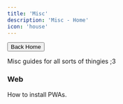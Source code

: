 ```yaml
---
title: 'Misc'
description: 'Misc - Home'
icon: 'house'
---
```

[<button class="borderedButton"><Icon icon="arrow-left" /> Back Home</button>](/)

Misc guides for all sorts of thingies ;3

### Web
<CardGroup cols={1}>
  <Card
    title="PWA Installation"
    icon="download"
    href="/misc/web/pwaInstall"
  >
    How to install PWAs.
  </Card>
</CardGroup>